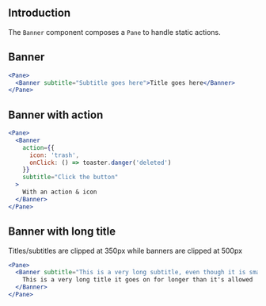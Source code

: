 
## Introduction

The `Banner` component composes a `Pane` to handle static actions.

## Banner

```jsx
<Pane>
  <Banner subtitle="Subtitle goes here">Title goes here</Banner>
</Pane>
```

## Banner with action

```jsx
<Pane>
  <Banner
    action={{
      icon: 'trash',
      onClick: () => toaster.danger('deleted')
    }}
    subtitle="Click the button"
  >
    With an action & icon
  </Banner>
</Pane>
```

## Banner with long title

Titles/subtitles are clipped at 350px while banners are clipped at 500px

```jsx
<Pane>
  <Banner subtitle="This is a very long subtitle, even though it is small, it goes on for longer than it's allowed">
    This is a very long title it goes on for longer than it's allowed
  </Banner>
</Pane>
```

<PropsTable of="Banner" />
